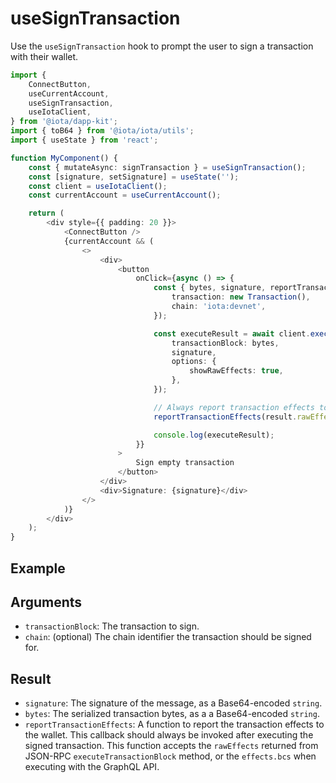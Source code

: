 
# useSignTransaction

Use the `useSignTransaction` hook to prompt the user to sign a transaction with their wallet.

```ts
import {
	ConnectButton,
	useCurrentAccount,
	useSignTransaction,
	useIotaClient,
} from '@iota/dapp-kit';
import { toB64 } from '@iota/iota/utils';
import { useState } from 'react';

function MyComponent() {
	const { mutateAsync: signTransaction } = useSignTransaction();
	const [signature, setSignature] = useState('');
	const client = useIotaClient();
	const currentAccount = useCurrentAccount();

	return (
		<div style={{ padding: 20 }}>
			<ConnectButton />
			{currentAccount && (
				<>
					<div>
						<button
							onClick={async () => {
								const { bytes, signature, reportTransactionEffects } = await signTransaction({
									transaction: new Transaction(),
									chain: 'iota:devnet',
								});

								const executeResult = await client.executeTransactionBlock({
									transactionBlock: bytes,
									signature,
									options: {
										showRawEffects: true,
									},
								});

								// Always report transaction effects to the wallet after execution
								reportTransactionEffects(result.rawEffects!);

								console.log(executeResult);
							}}
						>
							Sign empty transaction
						</button>
					</div>
					<div>Signature: {signature}</div>
				</>
			)}
		</div>
	);
}
```

## Example

<UseSignTransactionExample />

## Arguments

- `transactionBlock`: The transaction to sign.
- `chain`: (optional) The chain identifier the transaction should be signed for.

## Result

- `signature`: The signature of the message, as a Base64-encoded `string`.
- `bytes`: The serialized transaction bytes, as a a Base64-encoded `string`.
- `reportTransactionEffects`: A function to report the transaction effects to the wallet. This
  callback should always be invoked after executing the signed transaction. This function accepts
  the `rawEffects` returned from JSON-RPC `executeTransactionBlock` method, or the `effects.bcs`
  when executing with the GraphQL API.
